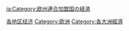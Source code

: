 {{Catnav|頁面分類|地理|大洲|欧洲}}
{{Catnav|頁面分類|地理|国家|按國家分類|各國經濟}}
{{Catnav|頁面分類|各種主題的頁面分類|按國家分類|各國經濟}}
{{Catnav|頁面分類|人类社会|经济|各國經濟}}
{{Catnav|頁面分類|人类社会|经济}}
{{Commons category|Economy of Europe}}

[[Category:各地区经济|]]
[[Category:欧洲|Category:欧洲]]
[[Category:各大洲經濟|Category:各大洲經濟]]

[[ja:Category:欧州連合加盟国の経済|ja:Category:欧州連合加盟国の経済]]